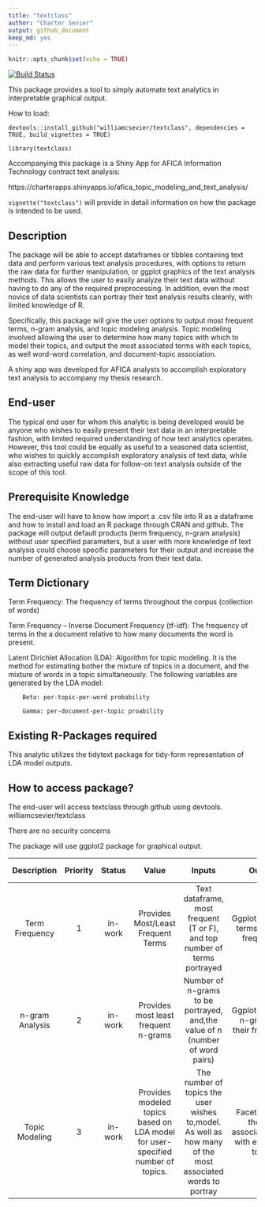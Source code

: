 ```yaml
---
title: "textclass"
author: "Charter Sevier"
output: github_document
keep_md: yes
---
```


```r
knitr::opts_chunk$set(echo = TRUE)
```

[![Build Status](https://travis-ci.org/williamcsevier/textclass.svg?branch=master)](https://travis-ci.org/williamcsevier/textclass)


This package provides a tool to simply automate text analytics in interpretable graphical output.

How to load:

`devtools::install_github("williamcsevier/textclass", dependencies = TRUE, build_vignettes = TRUE)`

`library(textclass)`

Accompanying this package is a Shiny App for AFICA Information Technology contract text analysis:

https://charterapps.shinyapps.io/afica_topic_modeling_and_text_analysis/

`vignette("textclass")` will provide in detail information on how the package is intended to be used.

## Description

The package will be able to accept dataframes or tibbles containing text data and perform various text analysis procedures, with options to return the raw data for further manipulation, or ggplot graphics of the text analysis methods. This allows the user to easily analyze their text data without having to do any of the required preprocessing. In addition, even the most novice of data scientists can portray their text analysis results cleanly, with limited knowledge of R. 

Specifically, this package will give the user options to output most frequent terms, n-gram analysis, and topic modeling analysis. Topic modeling involved allowing the user to determine how many topics with which to model their topics, and output the most associated terms with each topics, as well word-word correlation, and document-topic association. 

A shiny app was developed for AFICA analysts to accomplish exploratory text analysis to accompany my thesis research. 

## End-user

The typical end user for whom this analytic is being developed would be anyone who wishes to easily present their text data in an interpretable fashion, with limited required understanding of how text analytics operates. However, this tool could be equally as useful to a seasoned data scientist, who wishes to quickly accomplish exploratory analysis of text data, while also extracting useful raw data for follow-on text analysis outside of the scope of this tool. 

## Prerequisite Knowledge

The end-user will have to know how import a .csv file into R as a dataframe and how to install and load an R package through CRAN and github. The package will output default products (term frequency, n-gram analysis) without user specified parameters, but a user with more knowledge of text analysis could choose specific parameters for their output and increase the number of generated analysis products from their text data. 

## Term Dictionary
Term Frequency: The frequency of terms throughout the corpus (collection of words)

Term Frequency – Inverse Document Frequency (tf-idf): The frequency of terms in the a document relative to how many documents the word is present.

Latent Dirichlet Allocation (LDA): Algorithm for topic modeling. It is the method for estimating bother the mixture of topics in a document, and the mixture of words in a topic simultaneously. The following variables are generated by the LDA model:

		Beta: per-topic-per-word probability
		
		Gamma: per-document-per-topic proability

## Existing R-Packages required

This analytic utilizes the tidytext package for tidy-form representation of LDA model outputs. 

## How to access package?

The end-user will access textclass through github using devtools. williamcsevier/textclass

There are no security concerns

The package will use ggplot2 package for graphical output.

|   Description   | Priority |  Status |                                      Value                                      |                                                   Inputs                                                   |                               Outputs                              |                                      Application                                      | Achievable? | Current Version? |
|:---------------:|:--------:|:-------:|:-------------------------------------------------------------------------------:|:----------------------------------------------------------------------------------------------------------:|:------------------------------------------------------------------:|:-------------------------------------------------------------------------------------:|:-----------:|:----------------:|
| Term Frequency  | 1        | in-work | Provides Most/Least Frequent Terms                                              | Text dataframe, most frequent (T or F), and top number of terms portrayed                                  | Ggplot bar plot of terms and their frequencies                     | Analysis of most frequent terms in corpus                                             | Yes         | Yes              |
| n-gram Analysis | 2        | in-work | Provides most least frequent n-grams                                            | Number of n-grams to be portrayed, and,the value of n (number of word pairs)                               | Ggplot bar plot of n-grams and their frequencies                   | Analysis of frequencies in which words are used in conjunction.                       | Yes         | Yes              |
| Topic Modeling  | 3        | in-work | Provides modeled topics based on LDA model for user-specified number of topics. | The number of topics the user wishes to,model. As well as how many of the most associated words to portray | Facet ggplot of the most associated,words with each of the topics. | Facilitate interpretation of the modeled topics based on their most associated words. | Yes         | Yes              |
